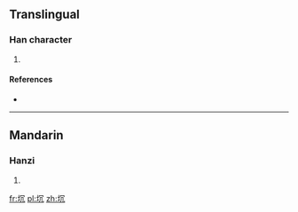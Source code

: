 ==Translingual==

===Han character===
{{Han char|rn=32|rad=土|as=04|sn=7|four=|canj=土月竹弓 (GBHN), 土月竹山 (GBHU)|ids=⿰[[土]][[冗]]}}

# {{defn|Han|sort=土04}}

====References====
* {{Han ref|kx=0225.040|dkj=04921|dj=0459.240|hdz=10428.010|uh=5748|ud=22344}}

----

==Mandarin==

===Hanzi===
{{cmn-hanzi|pin=[[fáng]] ([[fang2]]), [[kēng]] ([[keng1]])|wg=fang<sup>2</sup>, k'eng<sup>1</sup>}}

# {{defn|lang=cmn|sort=土04}}

[[fr:坈]]
[[pl:坈]]
[[zh:坈]]